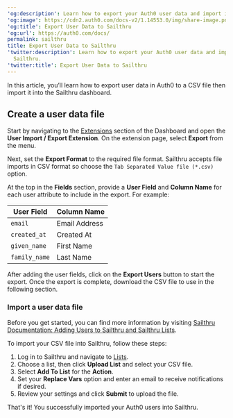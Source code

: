 ---
'og:description': Learn how to export your Auth0 user data and import it into Sailthru.
'og:image': https://cdn2.auth0.com/docs-v2/1.14553.0/img/share-image.png
'og:title': Export User Data to Sailthru
'og:url': https://auth0.com/docs/
permalink: sailthru
title: Export User Data to Sailthru
'twitter:description': Learn how to export your Auth0 user data and import it into
  Sailthru.
'twitter:title': Export User Data to Sailthru
---
In this article, you’ll learn how to export user data in Auth0 to a CSV file then import it into the Sailthru dashboard.

## Create a user data file

Start by navigating to the [Extensions](https://manage.auth0.com/#/extensions) section of the Dashboard and open the **User Import / Export Extension**. On the extension page, select **Export** from the menu.

Next, set the **Export Format** to the required file format. Sailthru accepts file imports in CSV format so choose the `Tab Separated Value file (*.csv)` option.

At the top in the **Fields** section, provide a **User Field** and **Column Name** for each user attribute to include in the export. For example:

<table class="table"><thead>
<tr>
<th>User Field</th>
<th>Column Name</th>
</tr>
</thead>
<tbody>
<tr>
<td><code>email</code></td>
<td>Email Address</td>
</tr>
<tr>
<td><code>created_at</code></td>
<td>Created At</td>
</tr>
<tr>
<td><code>given_name</code></td>
<td>First Name</td>
</tr>
<tr>
<td><code>family_name</code></td>
<td>Last Name</td>
</tr>
</tbody>
</table>

After adding the user fields, click on the **Export Users** button to start the export. Once the export is complete, download the CSV file to use in the following section.

### Import a user data file

Before you get started, you can find more information by visiting [Sailthru Documentation: Adding Users to Sailthru and Sailthru Lists](https://getstarted.sailthru.com/audience/managing-users/add-users-to-sailthru-and-lists/#List_File_Upload).

To import your CSV file into Sailthru, follow these steps:

1. Log in to Sailthru and navigate to [Lists](https://my.sailthru.com/lists).
2. Choose a list, then click **Upload List** and select your CSV file.
3. Select **Add To List** for the **Action**.
4. Set your **Replace Vars** option and enter an email to receive notifications if desired.
5. Review your settings and click **Submit** to upload the file.

That's it! You successfully imported your Auth0 users into Sailthru.